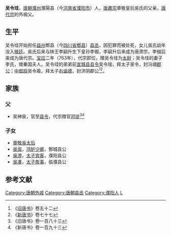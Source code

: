 '''吴令珪'''，[[唐朝|唐朝]][[濮州|濮州]]濮陽县（今[[河南省|河南省]][[濮阳市|濮阳市]]）人，[[唐肅宗|唐肅宗]]章敬皇后吳氏的父亲，[[唐代宗|唐代宗]]的外祖父。
== 生平 ==
吴令珪开始担任[[益州|益州]]郫县（今[[四川省|四川省]][[郫县|郫县]]）[[县丞|县丞]]，因犯罪而被处死，女儿吳氏幼年没入[[掖廷|掖廷]]。吳氏后来与陕王李嗣升生下皇孙李俶。李嗣升后来成为唐肃宗，李俶后来成为唐代宗。[[宝应_(年号)|宝应]]二年（763年），代宗即位，赠吴令珪为[[太尉|太尉]]；吴令珪的妻子李氏，赠秦国夫人。吴令珪的弟弟前[[宣城县|宣城县]][[县令|县令]]吴令瑶，拜太子家令，封冯翊[[郡公|郡公]]；[[中郎将|中郎将]]吴令瑜，拜太子[[右谕德|右谕德]]，封济阴郡公<ref>《[[旧唐书|旧唐书]]》卷五十二</ref><ref>《[[新唐书|新唐书]]》卷七十七</ref>。
== 家族 ==
=== 父 ===
*吴神泉，官至[[县令|县令]]，代宗赠官[[司徒|司徒]]<ref>《旧唐书》卷一百八十三</ref><ref>《新唐书》卷一百九十三</ref>
=== 子女 ===
*[[章敬吳太后|章敬吳太后]]
*[[吳溆|吳溆]]，[[鸿胪|鸿胪]][[少卿|少卿]]，鄄城县公
*[[吳澄|吳澄]]，[[太子宾客|太子宾客]]，濮阳县公
*[[吳凑|吳凑]]，[[太子詹事|太子詹事]]，临濮县公

== 参考文献 ==
{{reflist}}

{{DEFAULTSORT:W}}
[[Category:唐朝外戚|Category:唐朝外戚]]
[[Category:唐朝县丞|Category:唐朝县丞]]
[[Category:濮阳人|Category:濮阳人]]
[[Category:吴姓|L]]